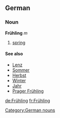 ==German==
===Noun===
'''Frühling''' ''m''

# [[spring]]

====See also====
*[[Lenz]]
*[[Sommer]]
*[[Herbst]]
*[[Winter]]
*[[Jahr]]
*[[Prager Frühling]]

[[Category:German nouns]]

[[de:Frühling]]
[[fr:Frühling]]